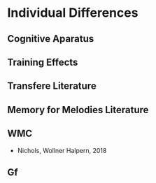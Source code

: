 # Individual Differences

## Cognitive Aparatus

## Training Effects 

## Transfere Literature 

## Memory for Melodies Literature 

## WMC 

* Nichols, Wollner Halpern, 2018

## Gf 

